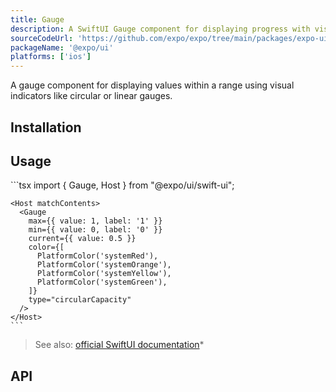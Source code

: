 ```yaml
---
title: Gauge
description: A SwiftUI Gauge component for displaying progress with visual indicators.
sourceCodeUrl: 'https://github.com/expo/expo/tree/main/packages/expo-ui'
packageName: '@expo/ui'
platforms: ['ios']
---
```



A gauge component for displaying values within a range using visual indicators like circular or linear gauges.

## Installation

<APIInstallSection />

## Usage

<Tabs>
  <Tab label="iOS">
    <ContentSpotlight
      alt="Gauge component on iOS."
      src="/static/images/expo-ui/gauge/ios.png"
      className="max-w-[240px]"
    />
  </Tab>

  <Tab label="Code">
    ```tsx
    import { Gauge, Host } from "@expo/ui/swift-ui";

    <Host matchContents>
      <Gauge
        max={{ value: 1, label: '1' }}
        min={{ value: 0, label: '0' }}
        current={{ value: 0.5 }}
        color={[
          PlatformColor('systemRed'),
          PlatformColor('systemOrange'),
          PlatformColor('systemYellow'),
          PlatformColor('systemGreen'),
        ]}
        type="circularCapacity"
      />
    </Host>
    ```

  </Tab>
</Tabs>

> See also: [official SwiftUI documentation](https://developer.apple.com/documentation/swiftui/gauge)\*

## API

<APISection packageName="expo-ui/swift-ui/gauge" apiName="Gauge" />
